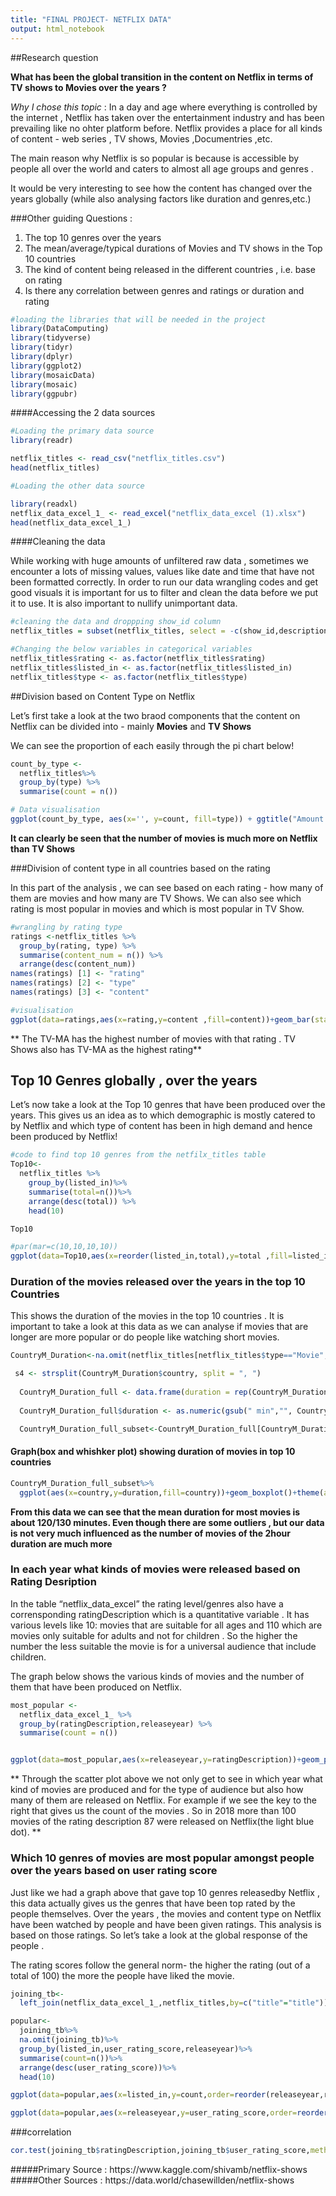 ```yaml
---
title: "FINAL PROJECT- NETFLIX DATA"
output: html_notebook
---
```


##Research question 

**What has been the global transition in the content on Netflix in terms of TV shows to Movies over the years ?**

*Why I chose this topic* : In a day and age where everything is controlled by the internet , Netflix has taken over the entertainment industry and has been prevailing like no ohter platform before. Netflix provides a place for all kinds of content - web series , TV shows, Movies ,Documentries ,etc. 

The main reason why Netflix is so popular is because is accessible by people all over the world and caters to almost all age groups and genres . 

It would be very interesting to see how the content has changed over the years globally (while also analysing factors like duration and genres,etc.)

###Other guiding Questions :

1) The top 10 genres over the years
2) The mean/average/typical durations of Movies and TV shows in the Top 10 countries
3) The kind of content being released in the different countries , i.e. base on rating 
4) Is there any correlation between genres and ratings or duration and rating 


```r
#loading the libraries that will be needed in the project
library(DataComputing)
library(tidyverse)
library(tidyr)
library(dplyr)
library(ggplot2)
library(mosaicData)
library(mosaic)
library(ggpubr)

```


####Accessing the 2 data sources 
```r
#Loading the primary data source
library(readr)

netflix_titles <- read_csv("netflix_titles.csv")
head(netflix_titles)

#Loading the other data source

library(readxl)
netflix_data_excel_1_ <- read_excel("netflix_data_excel (1).xlsx")
head(netflix_data_excel_1_)

```

####Cleaning the data 

While working with huge amounts of unfiltered raw data , sometimes we encounter a lots of missing values, values like date and time that have not been formatted correctly. 
In order to run our data wrangling codes and get good visuals it is important for us to filter and clean the data before we put it to use. It is also important to nullify unimportant data.
```r
#cleaning the data and droppping show_id column
netflix_titles = subset(netflix_titles, select = -c(show_id,description) )

#Changing the below variables in categorical variables
netflix_titles$rating <- as.factor(netflix_titles$rating)
netflix_titles$listed_in <- as.factor(netflix_titles$listed_in)
netflix_titles$type <- as.factor(netflix_titles$type)

```


##Division based on Content Type on Netflix 

Let's first take a look at the two braod components that the content on Netflix can be divided into - mainly **Movies** and **TV Shows**

We can see the proportion of each easily through the pi chart below!

```r
count_by_type <- 
  netflix_titles%>%
  group_by(type) %>%
  summarise(count = n())

# Data visualisation
ggplot(count_by_type, aes(x='', y=count, fill=type)) + ggtitle("Amount of Netflix Content by Type") +geom_bar(stat="identity", width=1) +coord_polar("y", start=0) + theme_void()

```

**It can clearly be seen that the number of movies is much more on Netflix than TV Shows**


###Division of content type in all countries based on the rating

In this part of the analysis , we can see based on each rating - how many of them are movies and how many are TV Shows.
We can also see which rating is most popular in movies and which is most popular in TV Show.

```r
#wrangling by rating type 
ratings <-netflix_titles %>%
  group_by(rating, type) %>% 
  summarise(content_num = n()) %>% 
  arrange(desc(content_num))
names(ratings) [1] <- "rating"
names(ratings) [2] <- "type"
names(ratings) [3] <- "content"

#visualisation
ggplot(data=ratings,aes(x=rating,y=content ,fill=content))+geom_bar(stat='identity',position='stack', width=.9) + theme(axis.text.x=element_text(angle=60,hjust=1))+ facet_wrap(~type,ncol=3)+ggtitle("Rating according to content type")
```


** The TV-MA has the highest number of movies with that rating . TV Shows also has TV-MA as the highest rating**


## Top 10 Genres globally , over the years 

Let's now take a look at the Top 10 genres that have been produced over the years. 
This gives us an idea as to which demographic is mostly catered to by Netflix and which type of content has been in high demand and hence been produced by Netflix!

```r
#code to find top 10 genres from the netfilx_titles table
Top10<-
  netflix_titles %>%
    group_by(listed_in)%>%
    summarise(total=n())%>%
    arrange(desc(total)) %>%
    head(10)

Top10
```

```r

#par(mar=c(10,10,10,10))
ggplot(data=Top10,aes(x=reorder(listed_in,total),y=total ,fill=listed_in))+geom_bar(stat='identity',position='stack', width=.9) + theme(axis.text.x=element_text(angle=90,hjust=1))+xlab("Genres")+ylab("Count")

```


### Duration of the movies released over the years in the top 10 Countries

This shows the duration of the movies in the top 10 countries . It is important to take a look at this data as we can analyse if movies that are longer are more popular or do people like watching short movies. 

```r

CountryM_Duration<-na.omit(netflix_titles[netflix_titles$type=="Movie",][,c("country", "duration")]) 

 s4 <- strsplit(CountryM_Duration$country, split = ", ")
 
  CountryM_Duration_full <- data.frame(duration = rep(CountryM_Duration$duration, sapply(s4, length)), country = unlist(s4))
  
  CountryM_Duration_full$duration <- as.numeric(gsub(" min","", CountryM_Duration_full$duration))

  CountryM_Duration_full_subset<-CountryM_Duration_full[CountryM_Duration_full$country %in% c("United States", "India", "United Kingdom", "Canada", "France", "Japan", "Spain", "South Korea", "Mexico", "Australia"),]
```


#### Graph(box and whishker plot) showing duration of movies in top 10 countries
```r
CountryM_Duration_full_subset%>%
  ggplot(aes(x=country,y=duration,fill=country))+geom_boxplot()+theme(axis.text.x=element_text(angle=60,hjust=1))+xlab("Country")+ylab("Duration(in min)")


```

**From this data we can see that the mean duration for most movies is about 120/130 minutes. Even though there are some outliers , but our data is not very much influenced as the number of movies of the 2hour duration are much more**


### In each year what kinds of movies were released based on Rating Desription

In the table "netflix_data_excel" the rating level/genres also have a corrensponding ratingDescription which is a quantitative variable . It has various levels like 10: movies that are suitable for all ages and 110 which are movies only suitable for adults and not for children . So the higher the number the less suitable the movie is for a universal audience that include children. 

The graph below shows the various kinds of movies and the number of them that have been produced on Netflix.

```r
most_popular <- 
  netflix_data_excel_1_ %>%
  group_by(ratingDescription,releaseyear) %>% 
  summarise(count = n())


ggplot(data=most_popular,aes(x=releaseyear,y=ratingDescription))+geom_point()+aes(colour=count) 
```

** Through the scatter plot above we not only get to see in which year what kind of movies are produced and for the type of audience but also how many of them are released on Netflix. For example if we see the key to the right that gives us the count of the movies . So in 2018 more than 100 movies of the rating description 87 were released on Netflix(the light blue dot). **


### Which 10 genres of movies are most popular amongst people over the years based on user rating score

Just like we had a graph above that gave top 10 genres releasedby Netflix , this data actually gives us the genres that have been top rated by the people themselves. Over the years , the movies and content type on Netflix have been watched by people and have been given ratings. This analysis is based on those ratings. So let's take a look at the global response of the people . 

The rating scores follow the general norm- the higher the rating (out of a total of 100) the more the people have liked the movie.

```r

joining_tb<-
  left_join(netflix_data_excel_1_,netflix_titles,by=c("title"="title"))

popular<-
  joining_tb%>%
  na.omit(joining_tb)%>%
  group_by(listed_in,user_rating_score,releaseyear)%>%
  summarise(count=n())%>%
  arrange(desc(user_rating_score))%>%
  head(10)

ggplot(data=popular,aes(x=listed_in,y=count,order=reorder(releaseyear,releaseyear),fill=user_rating_score))+geom_bar(stat='identity',position='stack', width=.9) + theme(axis.text.x=element_text(angle=60,hjust=1))

ggplot(data=popular,aes(x=releaseyear,y=user_rating_score,order=reorder(releaseyear,releaseyear),fill=listed_in))+geom_bar(stat='identity',position='stack', width=.9)

```

###correlation

```r
cor.test(joining_tb$ratingDescription,joining_tb$user_rating_score,method="pearson")

```








#####Primary Source : https://www.kaggle.com/shivamb/netflix-shows 
#####Other Sources : https://data.world/chasewillden/netflix-shows

